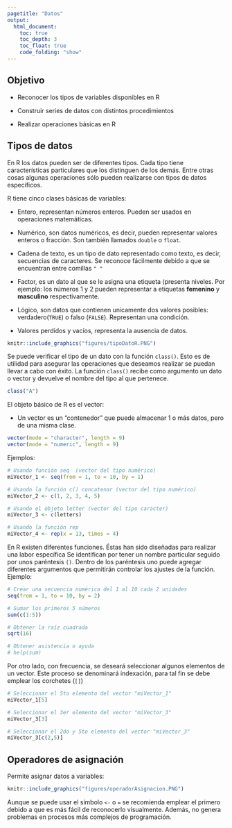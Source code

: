```yaml
---
pagetitle: "Datos"
output:
  html_document:
    toc: true
    toc_depth: 3
    toc_float: true
    code_folding: "show"
---
```


## Objetivo {.unnumbered .objectives}

- Reconocer los tipos de variables disponibles en R

- Construir series de datos con distintos procedimientos

- Realizar operaciones básicas en R

## Tipos de datos

En R los datos pueden ser de diferentes tipos. Cada tipo tiene características particulares que los distinguen de los demás. Entre otras cosas algunas operaciones sólo pueden realizarse con tipos de datos específicos.

R tiene cinco clases básicas de variables:

- Entero, representan números enteros. Pueden ser usados en operaciones matemáticas.

- Numérico, son datos numéricos, es decir, pueden representar valores enteros o fracción. Son también llamados `double` o `float`.

- Cadena de texto, es un tipo de dato representado como texto, es decir, secuencias de caracteres. Se reconoce fácilmente debido a que se encuentran entre comillas `" "`

- Factor, es un dato al que se le asigna una etiqueta (presenta niveles. Por ejemplo: los números 1 y 2 pueden representar a etiquetas **femenino** y **masculino** respectivamente.

- Lógico, son datos que contienen unicamente dos valores posibles: verdadero(`TRUE`) o falso (`FALSE`). Representan una condición.

- Valores perdidos y vacíos, representa la ausencia de datos.

```r
knitr::include_graphics("figures/tipoDatoR.PNG")
```

Se puede verificar el tipo de un dato con la función `class()`. Esto es de utilidad para asegurar las operaciones que deseamos realizar se puedan llevar a cabo con éxito. La función `class()` recibe como argumento un dato o vector y devuelve el nombre del tipo al que pertenece.

```r
class("A")
```

El objeto básico de R es el vector:

* Un vector es un "contenedor" que puede almacenar 1 o más datos, pero de una misma clase.

```r
vector(mode = "character", length = 9)
vector(mode = "numeric", length = 9)
```

Ejemplos:

```r
# Usando función seq  (vector del tipo numérico)
miVector_1 <- seq(from = 1, to = 10, by = 1)

# Usando la función c() concatenar (vector del tipo numérico)
miVector_2 <- c(1, 2, 3, 4, 5)

# Usando el objeto letter (vector del tipo caracter)
miVector_3 <- c(letters)

# Usando la función rep
miVector_4 <- rep(x = 13, times = 4)
```

En R existen diferentes funciones. Éstas han sido diseñadas para realizar una labor específica Se identifican por tener un nombre particular seguido por unos paréntesis `()`. Dentro de los paréntesis uno puede agregar diferentes argumentos que permitirán controlar los ajustes de la función. Ejemplo:

```r
# Crear una secuencia numérica del 1 al 10 cada 2 unidades
seq(from = 1, to = 10, by = 2)

# Sumar los primeros 5 números
sum(c(1:5))

# Obtener la raíz cuadrada 
sqrt(16)

# Obtener asistencia o ayuda
# help(sum)
```

Por otro lado, con frecuencia, se deseará seleccionar algunos elementos de un vector. Este proceso se denominará indexación, para tal fin se debe emplear los corchetes (`[]`)

```r
# Seleccionar el 5to elemento del vector "miVector_1"
miVector_1[5]

# Seleccionar el 3er elemento del vector "miVector_3"
miVector_3[3]

# Seleccionar el 2do y 5to elemento del vector "miVector_3"
miVector_3[c(2,5)]

```

## Operadores de asignación

Permite asignar datos a variables:

```r
knitr::include_graphics("figures/operadorAsignacion.PNG")
```

Aunque se puede usar el símbolo `<-` o `=` se recomienda emplear el primero debido a que es más fácil de reconocerlo visualmente. Además, no genera problemas en procesos más complejos de programación.

